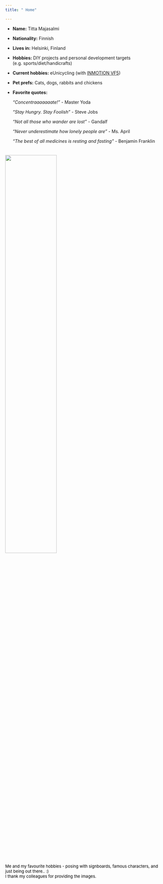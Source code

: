 ---
title: " Home"

---

- __Name:__ Titta Majasalmi
- __Nationality:__ Finnish
- __Lives in:__ Helsinki, Finland
- __Hobbies:__ DIY projects and personal development targets (e.g. sports/diet/handicrafts)
- __Current hobbies:__ eUnicycling (with [INMOTION  VF5](https://www.inmotionworld.com/product/electric-unicycle-inmotion-v5))
- __Pet prefs:__ Cats, dogs, rabbits and chickens
- __Favorite quotes:__ 

   _"Concentraaaaaaate!"_ - Master Yoda
   
   _"Stay Hungry. Stay Foolish"_ - Steve Jobs
   
   _"Not all those who wander are lost"_ - Gandalf
   
   _"Never underestimate how lonely people are"_ -  Ms. April
   
   _"The best of all medicines is resting and fasting"_ - Benjamin Franklin
<br>
<br>

<h6><img  src="Figs/new_homefigs_v1.jpg" width="57%"/></h6><font size="2" color="black"> Me and my favourite hobbies  - posing with signboards, famous characters, and just being out there.. :)
 <br/> I thank my colleagues for providing the images.
 
<br/>
<br/>
